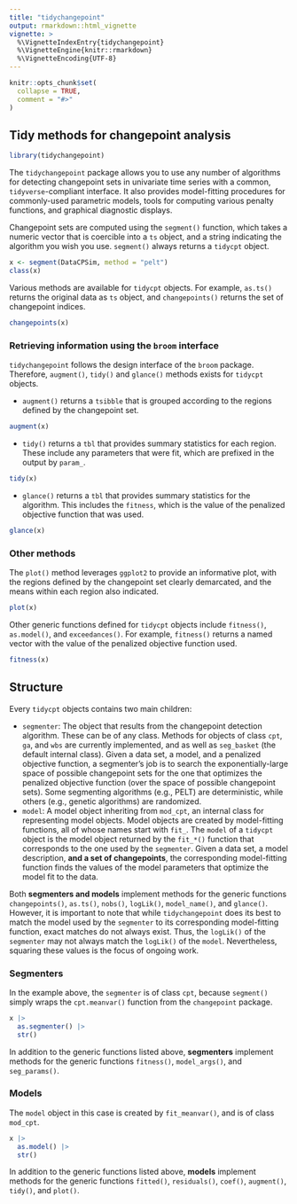 ```yaml
---
title: "tidychangepoint"
output: rmarkdown::html_vignette
vignette: >
  %\VignetteIndexEntry{tidychangepoint}
  %\VignetteEngine{knitr::rmarkdown}
  %\VignetteEncoding{UTF-8}
---
```


```r
knitr::opts_chunk$set(
  collapse = TRUE,
  comment = "#>"
)
```


## Tidy methods for changepoint analysis

```r
library(tidychangepoint)
```

The `tidychangepoint` package allows you to use any number of algorithms for detecting changepoint sets in univariate time series with a common, `tidyverse`-compliant interface. 
It also provides model-fitting procedures for commonly-used parametric models, tools for computing various penalty functions, and graphical diagnostic displays. 

Changepoint sets are computed using the `segment()` function, which takes a numeric vector that is coercible into a `ts` object, and a string indicating the algorithm you wish you use. 
`segment()` always returns a `tidycpt` object. 

```r
x <- segment(DataCPSim, method = "pelt")
class(x)
```

Various methods are available for `tidycpt` objects. 
For example, `as.ts()` returns the original data as `ts` object, and `changepoints()` returns the set of changepoint indices. 
```r
changepoints(x)
```

### Retrieving information using the `broom` interface

`tidychangepoint` follows the design interface of the `broom` package. 
Therefore, `augment()`, `tidy()` and `glance()` methods exists for `tidycpt` objects. 

- `augment()` returns a `tsibble` that is grouped according to the regions defined by the changepoint set. 

```r
augment(x)
```

- `tidy()` returns a `tbl` that provides summary statistics for each region. These include any parameters that were fit, which are prefixed in the output by `param_`. 

```r
tidy(x)
```

- `glance()` returns a `tbl` that provides summary statistics for the algorithm. This includes the `fitness`, which is the value of the penalized objective function that was used. 

```r
glance(x)
```

### Other methods

The `plot()` method leverages `ggplot2` to provide an informative plot, with the regions defined by the changepoint set clearly demarcated, and the means within each region also indicated. 

```r
plot(x)
```

Other generic functions defined for `tidycpt` objects include `fitness()`, `as.model()`, and `exceedances()`. 
For example, `fitness()` returns a named vector with the value of the penalized objective function used. 

```r
fitness(x)
```


## Structure

Every `tidycpt` objects contains two main children:

- `segmenter`: The object that results from the changepoint detection algorithm. These can be of any class. Methods for objects of class `cpt`, `ga`, and `wbs` are currently implemented, and as well as `seg_basket` (the default internal class). Given a data set, a model, and a penalized objective function, a segmenter's job is to search the exponentially-large space of possible changepoint sets for the one that optimizes the penalized objective function (over the space of possible changepoint sets). Some segmenting algorithms (e.g., PELT) are deterministic, while others (e.g., genetic algorithms) are randomized. 
- `model`: A model object inheriting from `mod_cpt`, an internal class for representing model objects. Model objects are created by model-fitting functions, all of whose names start with `fit_`. The `model` of a `tidycpt` object is the model object returned by the `fit_*()` function that corresponds to the one used by the `segmenter`. Given a data set, a model description, **and a set of changepoints**, the corresponding model-fitting function finds the values of the model parameters that optimize the model fit to the data.

Both **segmenters and models** implement methods for the generic functions `changepoints()`, `as.ts()`, `nobs()`, `logLik()`, `model_name()`, and `glance()`. 
However, it is important to note that while `tidychangepoint` does its best to match the model used by the `segmenter` to its corresponding model-fitting function, exact matches do not always exist. 
Thus, the `logLik()` of the `segmenter` may not always match the `logLik()` of the `model`. 
Nevertheless, squaring these values is the focus of ongoing work. 

### Segmenters

In the example above, the `segmenter` is of class `cpt`, because `segment()` simply wraps the `cpt.meanvar()` function from the `changepoint` package. 

```r
x |>
  as.segmenter() |>
  str()
```

In addition to the generic functions listed above, **segmenters** implement methods for the generic functions `fitness()`, `model_args()`, and `seg_params()`. 

### Models

The `model` object in this case is created by `fit_meanvar()`, and is of class `mod_cpt`. 

```r
x |>
  as.model() |>
  str()
```

In addition to the generic functions listed above, **models** implement methods for the generic functions `fitted()`, `residuals()`, `coef()`, `augment()`, `tidy()`, and `plot()`. 